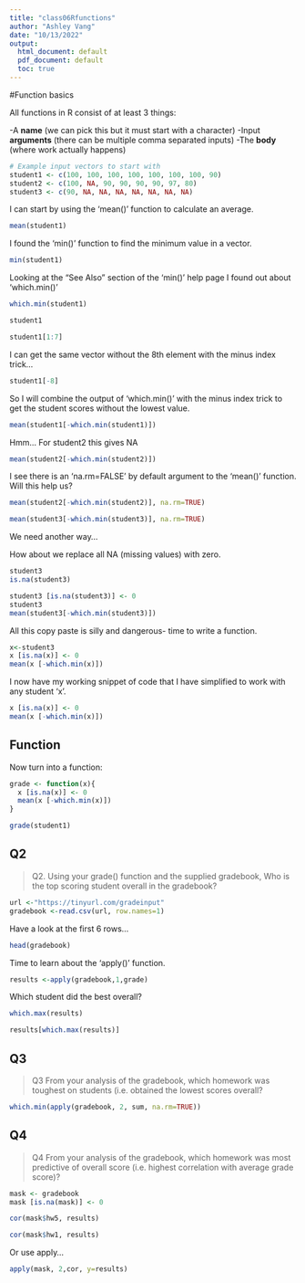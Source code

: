 ```yaml
---
title: "class06Rfunctions"
author: "Ashley Vang"
date: "10/13/2022"
output:
  html_document: default
  pdf_document: default
  toc: true 
---
```


#Function basics 

All functions in R consist of at least 3 things: 

-A **name** (we can pick this but it must start with a character)
-Input **arguments** (there can be multiple comma separated inputs)
-The **body **(where work actually happens)


```r
# Example input vectors to start with
student1 <- c(100, 100, 100, 100, 100, 100, 100, 90)
student2 <- c(100, NA, 90, 90, 90, 90, 97, 80)
student3 <- c(90, NA, NA, NA, NA, NA, NA, NA)
```


I can start by using the 'mean()' function to calculate an average. 

```r
mean(student1)
```

I found the 'min()' function to find the minimum value in a vector.

```r
min(student1)
```

Looking at the "See Also" section of the 'min()' help page I found out about 'which.min()' 

```r
which.min(student1)
```

```r
student1
```

```r
student1[1:7]
```

I can get the same vector without the 8th element with the minus index trick...

```r
student1[-8]
```


So I will combine the output of 'which.min()' with the minus index trick to get the student scores without the lowest value. 

```r
mean(student1[-which.min(student1)])
```

Hmm... For student2 this gives NA 
```r
mean(student2[-which.min(student2)])
```

I see there is an 'na.rm=FALSE' by default argument to the 'mean()' function. Will this help us? 

```r
mean(student2[-which.min(student2)], na.rm=TRUE)
```

```r
mean(student3[-which.min(student3)], na.rm=TRUE)
```

We need another way...

How about we replace all NA (missing values) with zero. 

```r
student3
is.na(student3)
```

```r
student3 [is.na(student3)] <- 0
student3
mean(student3[-which.min(student3)])
```

All this copy paste is silly and dangerous- time to write a function. 

```r
x<-student3
x [is.na(x)] <- 0
mean(x [-which.min(x)])
```

I now have my working snippet of code that I have simplified to work with any student 'x'. 

```r
x [is.na(x)] <- 0
mean(x [-which.min(x)])
```

## Function 
Now turn into a function:

```r
grade <- function(x){
  x [is.na(x)] <- 0
  mean(x [-which.min(x)])
}
```

```r
grade(student1)
```

## Q2
> Q2. Using your grade() function and the supplied gradebook, Who is the top scoring student
overall in the gradebook?

```r
url <-"https://tinyurl.com/gradeinput"
gradebook <-read.csv(url, row.names=1)
```

Have a look at the first 6 rows...

```r
head(gradebook)
```

Time to learn about the 'apply()' function. 
```r
results <-apply(gradebook,1,grade)
```

Which student did the best overall?
```r
which.max(results)
```
```r
results[which.max(results)]
```

## Q3
> Q3 From your analysis of the gradebook, which homework was toughest on students (i.e. obtained
the lowest scores overall?

```r
which.min(apply(gradebook, 2, sum, na.rm=TRUE))
```

## Q4
>Q4 From your analysis of the gradebook, which homework was most
predictive of overall score (i.e. highest correlation with average grade score)? 

```r
mask <- gradebook
mask [is.na(mask)] <- 0

cor(mask$hw5, results)
```

```r
cor(mask$hw1, results)
```


Or use apply...
```r
apply(mask, 2,cor, y=results)
```

